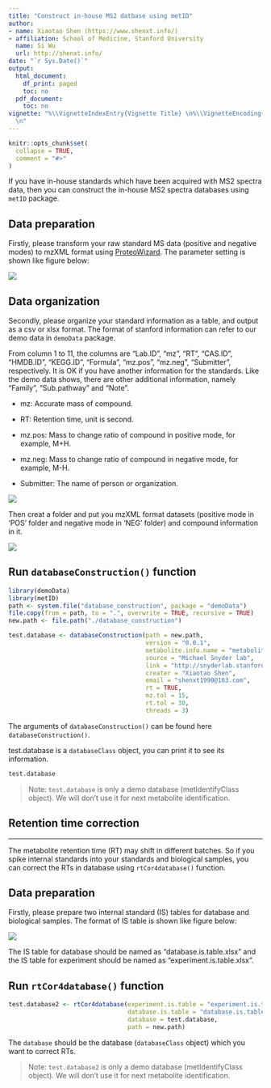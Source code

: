 ```yaml
---
title: "Construct in-house MS2 datbase using metID"
author:
- name: Xiaotao Shen (https://www.shenxt.info/)
- affiliation: School of Medicine, Stanford University
  name: Si Wu
  url: http://shenxt.info/
date: "`r Sys.Date()`"
output:
  html_document:
    df_print: paged
    toc: no
  pdf_document:
    toc: no
vignette: "%\\VignetteIndexEntry{Vignette Title} \n%\\VignetteEncoding{UTF-8}\n%\\VignetteEngine{knitr::rmarkdown}
  \n"
---
```


```r
knitr::opts_chunk$set(
  collapse = TRUE,
  comment = "#>"
)
```

If you have in-house standards which have been acquired with MS2 spectra data, then you can construct the in-house MS2 spectra databases using `metID` package. 

## **Data preparation**

Firstly, please transform your raw standard MS data (positive and negative modes) to mzXML format using [ProteoWizard](http://proteowizard.sourceforge.net/). The parameter setting is shown like figure below:

![](../man/figures/parameter_setting_MS_conventer.png)

## **Data organization**

Secondly, please organize your standard information as a table, and output as a csv or xlsx format. The format of stanford information can refer to our demo data in `demoData` package. 

From column 1 to 11, the columns are "Lab.ID", "mz", "RT", "CAS.ID", "HMDB.ID", "KEGG.ID", "Formula", "mz.pos", "mz.neg", "Submitter", respectively. It is OK if you have another information for the standards. Like the demo data shows, there are other additional information, namely "Family", "Sub.pathway" and "Note".

- mz: Accurate mass of compound.

- RT: Retention time, unit is second.

- mz.pos: Mass to change ratio of compound in positive mode, for example, M+H.

- mz.neg: Mass to change ratio of compound in negative mode, for example, M-H.

- Submitter: The name of person or organization.

![](../man/figures/compound_information.png)

Then creat a folder and put you mzXML format datasets (positive mode in 'POS' folder and negative mode in 'NEG' folder) and compound information in it.

![](../man/figures/database_construction.png)

## **Run `databaseConstruction()` function**


```r
library(demoData)
library(metID)
path <- system.file("database_construction", package = "demoData")
file.copy(from = path, to = ".", overwrite = TRUE, recursive = TRUE)
new.path <- file.path("./database_construction")

test.database <- databaseConstruction(path = new.path, 
                                      version = "0.0.1",
                                      metabolite.info.name = "metabolite.info_RPLC.csv", 
                                      source = "Michael Snyder lab", 
                                      link = "http://snyderlab.stanford.edu/",
                                      creater = "Xiaotao Shen",
                                      email = "shenxt1990@163.com",
                                      rt = TRUE,
                                      mz.tol = 15,
                                      rt.tol = 30,
                                      threads = 3)
```

The arguments of `databaseConstruction()` can be found here `databaseConstruction()`.

test.database is a `databaseClass` object, you can print it to see its information.

```r
test.database
```

> Note:
`test.database` is only a demo database (metIdentifyClass object). We will don't use it for next metabolite identification.

## **Retention time correction**
******************************************

The metabolite retention time (RT) may shift in different batches. So if you spike internal standards into your standards and biological samples, you can correct the RTs in database using `rtCor4database()` function. 

## **Data preparation**

Firstly, please prepare two internal standard (IS) tables for database and biological samples. The format of IS table is shown like figure below:

![](../man/figures/IS_table.png)

The IS table for database should be named as "database.is.table.xlsx" and the IS table for experiment should be named as "experiment.is.table.xlsx".

## **Run `rtCor4database()` function**


```r
test.database2 <- rtCor4database(experiment.is.table = "experiment.is.table.xlsx", 
                                 database.is.table = "database.is.table.xlsx", 
                                 database = test.database, 
                                 path = new.path)
```

The `database` should be the database (`databaseClass` object) which you want to correct RTs.

> Note:
`test.database2` is only a demo database (metIdentifyClass object). We will don't use it for next metabolite identification.

